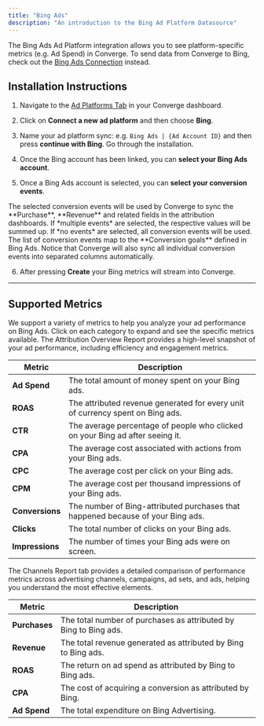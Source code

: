 ```yaml
---
title: "Bing Ads"
description: "An introduction to the Bing Ad Platform Datasource"
---
```


<Note> The Bing Ads Ad Platform integration allows you to see platform-specific metrics (e.g. Ad Spend) in Converge. 
To send data from Converge to Bing, check out the [Bing Ads Connection](/connections/integrations/bing) instead.</Note>

## Installation Instructions

<AccordionGroup >
<Accordion icon="list" title="Installation Instructions">

1. Navigate to the [Ad Platforms Tab](https://app.runconverge.com/-/ad-platforms) in your Converge dashboard.

2. Click on **Connect a new ad platform** and then choose **Bing**.

3. Name your ad platform sync: e.g. `Bing Ads | {Ad Account ID}` and then press **continue with Bing**. Go through the installation.

4. Once the Bing account has been linked, you can **select your Bing Ads account**. 

5. Once a Bing Ads account is selected, you can **select your conversion events**.

<Info>
The selected conversion events will be used by Converge to sync the **Purchase**, **Revenue** and related fields in the attribution dashboards.
If *multiple events* are selected, the respective values will be summed up.
If *no events* are selected, all conversion events will be used.
</Info>

<Info>
The list of conversion events map to the **Conversion goals** defined in Bing Ads.
</Info>

<Info>
Notice that Converge will also sync all individual conversion events into separated columns automatically.
</Info>

6. After pressing **Create** your Bing metrics will stream into Converge.

</Accordion>
</AccordionGroup> 

---

## Supported Metrics

We support a variety of metrics to help you analyze your ad performance on Bing Ads. Click on each category to expand and see the specific metrics available.
<AccordionGroup>
<Accordion icon="chart-column" title="Overview Report">
The Attribution Overview Report provides a high-level snapshot of your ad performance, including efficiency and engagement metrics.

| Metric          | Description                                                                     |
| --------------- | ------------------------------------------------------------------------------- |
| **Ad Spend**    | The total amount of money spent on your Bing ads.                               |
| **ROAS**        | The attributed revenue generated for every unit of currency spent on Bing ads.  |
| **CTR**         | The average percentage of people who clicked on your Bing ad after seeing it.   |
| **CPA**         | The average cost associated with actions from your Bing ads.                    |
| **CPC**         | The average cost per click on your Bing ads.                                    |
| **CPM**         | The average cost per thousand impressions of your Bing ads.                     |
| **Conversions** | The number of Bing-attributed purchases that happened because of your Bing ads. |
| **Clicks**      | The total number of clicks on your Bing ads.                                    |
| **Impressions** | The number of times your Bing ads were on screen.                               |

</Accordion>

<Accordion icon="network-wired" title="Channels Report">
The Channels Report tab provides a detailed comparison of performance metrics across advertising channels, campaigns, ad sets, and ads, helping you understand the most effective elements.

| Metric        | Description                                                      |
| ------------- | ---------------------------------------------------------------- |
| **Purchases** | The total number of purchases as attributed by Bing to Bing ads. |
| **Revenue**   | The total revenue generated as attributed by Bing to Bing ads.   |
| **ROAS**      | The return on ad spend as attributed by Bing to Bing ads.        |
| **CPA**       | The cost of acquiring a conversion as attributed by Bing.        |
| **Ad Spend**  | The total expenditure on Bing Advertising.                       |

</Accordion>
</AccordionGroup>
